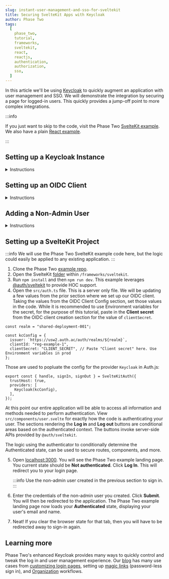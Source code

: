 ```yaml
---
slug: instant-user-management-and-sso-for-sveltekit
title: Securing SvelteKit Apps with Keycloak
author: Phase Two
tags:
  [
    phase_two,
    tutorial,
    frameworks,
    sveltekit,
    react,
    reactjs,
    authentication,
    authorization,
    sso,
  ]
---
```



In this article we'll be using [Keycloak](https://www.keycloak.org/) to quickly augment an application with user management and SSO. We will demonstrate the integration by securing a page for logged-in users. This quickly provides a jump-off point to more complex integrations.

:::info

If you just want to skip to the code, visit the Phase Two [SvelteKit example](https://github.com/p2-inc/examples/tree/main/frameworks/sveltekit). We also have a plain [React example](https://phasetwo.io/blog/instant-user-managemenet-and-sso-for-reactjs).

:::

## Setting up a Keycloak Instance

<details>
  <summary>Instructions</summary>
  <PhaseTwoStarterInstructions />
</details>

## Setting up an OIDC Client

<details>
  <summary>Instructions</summary>
  <OIDC />
</details>

## Adding a Non-Admin User

<details>
  <summary>Instructions</summary>
  <NonAdminUser />
</details>

## Setting up a SvelteKit Project

:::info
We will use the Phase Two SvelteKit example code here, but the logic could easily be applied to any existing application.
:::

1. Clone the Phase Two [example repo](https://github.com/p2-inc/examples/).
2. Open the SvelteKit [folder](https://github.com/p2-inc/examples/tree/main/frameworks/sveltekit) within `/frameworks/sveltekit`.
3. Run `npm install` and then `npm run dev`. This example leverages [@auth/sveltekit](https://github.com/nextauthjs/next-auth) to provide HOC support.
4. Open the `src/auth.ts` file. This is a server only file. We will be updating a few values from the prior section where we set up our OIDC client. Taking the values from the OIDC Client Config section, set those values in the code. While it is recommended to use Environment variables for the secret, for the purpose of this tutorial, paste in the **Client secret** from the OIDC client creation section for the value of `clientSecret`. 

```tsx
const realm = "shared-deployment-001";

const kcConfig = {
  issuer: `https://usw2.auth.ac/auth/realms/${realm}`,
  clientId: "reg-example-1",
  clientSecret: "CLIENT_SECRET", // Paste "Client secret" here. Use Environment variables in prod
};
```

Those are used to popluate the config for the provider `Keycloak` in Auth.js:

```tsx
export const { handle, signIn, signOut } = SvelteKitAuth({
  trustHost: true,
  providers: [
    Keycloak(kcConfig),
  ],
});
```

At this point our entire application will be able to access all information and methods needed to perform authentication. View `src/components/user.svelte` for exactly how the code is authenticating your user. The sections rendering the **Log in** and **Log out** buttons are conditional areas based on the authenticated context. The buttons invoke server-side APIs provided by `@auth/sveltekit`.

The logic using the authenticator to conditionally determine the Authenticated state, can be used to secure routes, components, and more.

5. Open [localhost:3000](http://localhost:3000). You will see the Phase Two example landing page. You current state should be **Not authenticated**. Click **Log In**. This will redirect you to your login page.

   :::info
   Use the non-admin user created in the previous section to sign in.
   :::

6. Enter the credentials of the non-admin user you created. Click **Submit**. You will then be redirected to the application. The Phase Two example landing page now loads your **Authenticated** state, displaying your user's email and name.
7. Neat! If you clear the browser state for that tab, then you will have to be redirected away to sign-in again.

## Learning more

Phase Two's enhanced Keycloak provides many ways to quickly control and tweak the log in and user management experience. Our [blog](https://phasetwo.io/blog) has many use cases from [customizing login pages](https://phasetwo.io/blog/customizing-login-pages), setting up [magic links](https://phasetwo.io/blog/set-up-magic-links) (password-less sign in), and [Organization](https://phasetwo.io/product/organizations) workflows.
